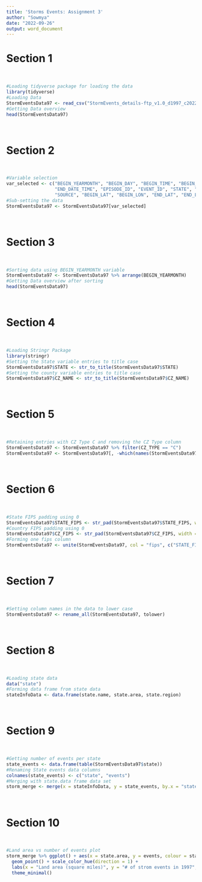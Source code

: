 ---
title: 'Storms Events: Assignment 3'
author: "Sowmya"
date: "2022-09-26"
output: word_document
---

# Section 1

<br>

```{r}

#Loading tidyverse package for loading the data
library(tidyverse)
#Loading Data
StormEventsData97 <- read_csv("StormEvents_details-ftp_v1.0_d1997_c20220425.csv.gz")
#Getting Data overview
head(StormEventsData97)

```

<br>

# Section 2

<br>

```{r}
#Variable selection 
var_selected <- c("BEGIN_YEARMONTH", "BEGIN_DAY", "BEGIN_TIME", "BEGIN_DATE_TIME","END_YEARMONTH", "END_DAY", "END_TIME", 
                  "END_DATE_TIME", "EPISODE_ID", "EVENT_ID", "STATE", "STATE_FIPS", "CZ_NAME", "CZ_TYPE", "CZ_FIPS", "EVENT_TYPE", 
                  "SOURCE", "BEGIN_LAT", "BEGIN_LON", "END_LAT", "END_LON")
#Sub-setting the data
StormEventsData97 <- StormEventsData97[var_selected]
```

<br>

# Section 3

<br>

```{r}
#Sorting data using BEGIN_YEARMONTH variable
StormEventsData97 <- StormEventsData97 %>% arrange(BEGIN_YEARMONTH)
#Getting Data overview after sorting
head(StormEventsData97)
```

<br>

# Section 4

<br>

```{r}
#Loading Stringr Package
library(stringr)
#Setting the State variable entries to title case
StormEventsData97$STATE <- str_to_title(StormEventsData97$STATE)
#Setting the county variable entries to title case
StormEventsData97$CZ_NAME <- str_to_title(StormEventsData97$CZ_NAME)
```

<br>

# Section 5

<br>

```{r}
#Retaining entries with CZ Type C and removing the CZ Type column
StormEventsData97 <- StormEventsData97 %>% filter(CZ_TYPE == "C")
StormEventsData97 <- StormEventsData97[, -which(names(StormEventsData97) == "CZ_TYPE")]
```

<br>

# Section 6

<br>

```{r}
#State FIPS padding using 0 
StormEventsData97$STATE_FIPS <- str_pad(StormEventsData97$STATE_FIPS, width = 3, side = "left", pad = "0")
#Country FIPS padding using 0 
StormEventsData97$CZ_FIPS <- str_pad(StormEventsData97$CZ_FIPS, width = 4, side = "left", pad = "0")
#Forming one fips column
StormEventsData97 <- unite(StormEventsData97, col = "fips", c("STATE_FIPS", "CZ_FIPS"), sep = "")
```

<br>

# Section 7

<br>

```{r}
#Setting column names in the data to lower case
StormEventsData97 <- rename_all(StormEventsData97, tolower)
```

<br>

# Section 8

<br>

```{r}
#Loading state data
data("state")
#Forming data frame from state data
stateInfoData <- data.frame(state.name, state.area, state.region)

```

<br>

# Section 9

<br>

```{r}
#Getting number of events per state
state_events <- data.frame(table(StormEventsData97$state))
#Renaming State events data columns
colnames(state_events) <- c("state", "events")
#Merging with state.data frame data set
storm_merge <- merge(x = stateInfoData, y = state_events, by.x = "state.name", by.y = "state")
```

<br>

# Section 10

<br>

```{r}
#Land area vs number of events plot
storm_merge %>% ggplot() + aes(x = state.area, y = events, colour = state.region) + 
  geom_point() + scale_color_hue(direction = 1) +
  labs(x = "Land area (square miles)", y = "# of strom events in 1997", color = "region") +
  theme_minimal()
```















